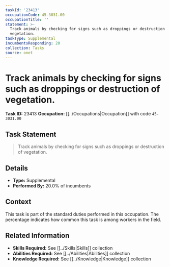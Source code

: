 ```yaml
---
taskId: '23413'
occupationCode: 45-3031.00
occupationTitle: ''
statement: >-
  Track animals by checking for signs such as droppings or destruction of
  vegetation.
taskType: Supplemental
incumbentsResponding: 20
collection: Tasks
source: onet
---
```

# Track animals by checking for signs such as droppings or destruction of vegetation.

**Task ID:** 23413
**Occupation:** [[../Occupations|Occupation]] with code `45-3031.00`

## Task Statement

> Track animals by checking for signs such as droppings or destruction of vegetation.

## Details

- **Type:** Supplemental
- **Performed By:** 20.0% of incumbents

## Context

This task is part of the standard duties performed in this occupation. The percentage indicates how common this task is among workers in the field.

## Related Information

- **Skills Required:** See [[../Skills|Skills]] collection
- **Abilities Required:** See [[../Abilities|Abilities]] collection
- **Knowledge Required:** See [[../Knowledge|Knowledge]] collection
